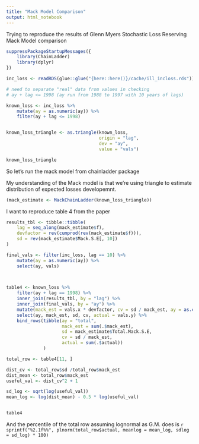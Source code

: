 ```yaml
---
title: "Mack Model Comparison"
output: html_notebook
---
```


Trying to reproduce the results of Glenn Myers Stochastic Loss Reserving Mack Model comparison

```r
suppressPackageStartupMessages({
    library(ChainLadder)
    library(dplyr)
})

inc_loss <- readRDS(glue::glue("{here::here()}/cache/ill_incloss.rds"))

# need to separate "real" data from values in checking
# ay + lag <= 1998 (ay run from 1988 to 1997 with 10 years of lags)

known_loss <- inc_loss %>%
    mutate(ay = as.numeric(ay)) %>%
    filter(ay + lag <= 1998)


known_loss_triangle <- as.triangle(known_loss,
                                   origin = "lag", 
                                   dev = "ay", 
                                   value = "vals")

known_loss_triangle
```


So let's run the mack model from chainladder package

My understanding of the Mack model is that we're using triangle to estimate 
distribution of expected losses developemnt.


```r
(mack_estimate <- MackChainLadder(known_loss_triangle))
```

I want to reproduce table 4 from the paper

```r

results_tbl <- tibble::tibble(
    lag = seq_along(mack_estimate$f),
    devfactor = rev(cumprod(rev(mack_estimate$f))),
    sd = rev(mack_estimate$Mack.S.E[, 10])
)

final_vals <- filter(inc_loss, lag == 10) %>%
    mutate(ay = as.numeric(ay)) %>%
    select(ay, vals)

 

table4 <- known_loss %>% 
    filter(ay + lag == 1998) %>%
    inner_join(results_tbl, by = "lag") %>%
    inner_join(final_vals, by = "ay") %>%
    mutate(mack_est = vals.x * devfactor, cv = sd / mack_est, ay = as.character(ay)) %>%
    select(ay, mack_est, sd, cv, actual = vals.y) %>%
    bind_rows(tibble(ay = "total", 
                     mack_est = sum(.$mack_est), 
                     sd = mack_estimate$Total.Mack.S.E,
                     cv = sd / mack_est,
                     actual = sum(.$actual))
              )

total_row <- table4[11, ]

dist_cv <- total_row$sd /total_row$mack_est
dist_mean <- total_row$mack_est
useful_val <- dist_cv^2 + 1

sd_log <- sqrt(log(useful_val))
mean_log <- log(dist_mean) - 0.5 * log(useful_val)


table4

```

And the percentile of the total row assuming lognormal as G.M. does is `r sprintf("%2.1f%%", plnorm(total_row$actual, meanlog = mean_log, sdlog = sd_log) * 100)`


